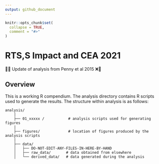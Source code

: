 ```yaml
---
output: github_document
---
```


<!-- README.md is generated from README.Rmd. Please edit that file -->

```r
knitr::opts_chunk$set(
  collapse = TRUE,
  comment = "#>"
)
```

# RTS,S Impact and CEA 2021
🦟❌ Update of analysis from Penny et al 2015 ❌🦟

## Overview

This is a working R compendium. The analysis directory contains R scripts used to generate the results.
The structure within analysis is as follows:
```
analysis/
    |
    ├── 01_xxxxx /           # analysis scripts used for generating figures
    |
    ├── figures/             # location of figures produced by the analysis scripts
    |
    ├── data/
    │   ├── DO-NOT-EDIT-ANY-FILES-IN-HERE-BY-HAND
    │   ├── raw_data/       # data obtained from elsewhere
    │   └── derived_data/   # data generated during the analysis
```

